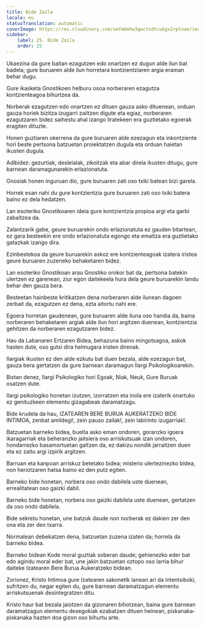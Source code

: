 ```yaml
---
title: Bide Zaila
locale: eu
statusTranslation: automatic
coverImage: https://res.cloudinary.com/xmfm6mhw3gwctndtcubgx2rptnae/image/upload/v1741354419/small_cover_la_gran_rebelion_28716e29d2.webp
sidebar:
    label: 25. Bide Zaila
    order: 25
---
```

Ukaezina da gure baitan ezagutzen edo onartzen ez dugun alde ilun bat badela; gure buruaren alde ilun horretara kontzientziaren argia eraman behar dugu.

Gure ikasketa Gnostikoen helburu osoa norberaren ezagutza kontzienteagoa bihurtzea da.

Norberak ezagutzen edo onartzen ez dituen gauza asko dituenean, orduan gauza horiek bizitza izugarri zailtzen digute eta egiaz, norberaren ezagutzaren bidez saihestu ahal izango liratekeen era guztietako egoerak eragiten dituzte.

Honen guztiaren okerrena da gure buruaren alde ezezagun eta inkontziente hori beste pertsona batzuetan proiektatzen dugula eta orduan haietan ikusten dugula.

Adibidez: gezurtiak, desleialak, zikoitzak eta abar direla ikusten ditugu, gure barnean daramagunarekin erlazionatuta.

Gnosiak honen inguruan dio, gure buruaren zati oso txiki batean bizi garela.

Horrek esan nahi du gure kontzientzia gure buruaren zati oso txiki batera baino ez dela hedatzen.

Lan esoteriko Gnostikoaren ideia gure kontzientzia propioa argi eta garbi zabaltzea da.

Zalantzarik gabe, geure buruarekin ondo erlazionatuta ez gauden bitartean, ez gara besteekin ere ondo erlazionatuta egongo eta emaitza era guztietako gatazkak izango dira.

Ezinbestekoa da geure buruarekin askoz ere kontzienteagoak izatera iristea geure buruaren zuzeneko behaketaren bidez.

Lan esoteriko Gnostikoan arau Gnostiko orokor bat da, pertsona batekin ulertzen ez garenean, ziur egon daitekeela hura dela geure buruarekin landu behar den gauza bera.

Besteetan hainbeste kritikatzen dena norberaren alde ilunean dagoen zerbait da, ezagutzen ez dena, ezta aitortu nahi ere.

Egoera horretan gaudenean, gure buruaren alde iluna oso handia da, baina norberaren behaketaren argiak alde ilun hori argitzen duenean, kontzientzia gehitzen da norberaren ezagutzaren bidez.

Hau da Labanaren Ertzaren Bidea, behazuna baino mingotsagoa, askok hasten dute, oso gutxi dira helmugara iristen direnak.

Ilargiak ikusten ez den alde ezkutu bat duen bezala, alde ezezagun bat, gauza bera gertatzen da gure barnean daramagun Ilargi Psikologikoarekin.

Bistan denez, Ilargi Psikologiko hori Egoak, Niak, Neuk, Gure Buruak osatzen dute.

Ilargi psikologiko honetan izutzen, izorratzen eta inola ere izaterik onartuko ez genituzkeen elementu gizagabeak daramatzagu.

Bide krudela da hau, IZATEAREN BERE BURUA AUKERATZEKO BIDE INTIMOA, zenbat amildegi!, zein pauso zailak!, zein labirinto izugarriak!.

Batzuetan barneko bidea, buelta asko eman ondoren, goranzko igoera ikaragarriak eta beheranzko jaitsiera oso arriskutsuak izan ondoren, hondarrezko basamortuetan galtzen da, ez dakizu nondik jarraitzen duen eta ez zaitu argi izpirik argitzen.

Barruan eta kanpoan arriskuz betetako bidea; misterio ulertezinezko bidea, non heriotzaren hatsa baino ez den putz egiten.

Barneko bide honetan, norbera oso ondo dabilela uste duenean, errealitatean oso gaizki dabil.

Barneko bide honetan, norbera oso gaizki dabilela uste duenean, gertatzen da oso ondo dabilela.

Bide sekretu honetan, une batzuk daude non norberak ez dakien zer den ona eta zer den txarra.

Normalean debekatzen dena, batzuetan zuzena izaten da; horrela da barneko bidea.

Barneko bidean Kode moral guztiak soberan daude; gehienezko eder bat edo agindu moral eder bat, une jakin batzuetan oztopo oso larria bihur daiteke Izatearen Bere Burua Aukeratzeko bidean.

Zorionez, Kristo Intimoa gure Izatearen sakonetik lanean ari da intentsiboki, sufritzen du, negar egiten du, gure barnean daramatzagun elementu arriskutsuenak desintegratzen ditu.

Kristo haur bat bezala jaiotzen da gizonaren bihotzean, baina gure barnean daramatzagun elementu desegokiak ezabatzen dituen heinean, pixkanaka-pixkanaka hazten doa gizon oso bihurtu arte.

